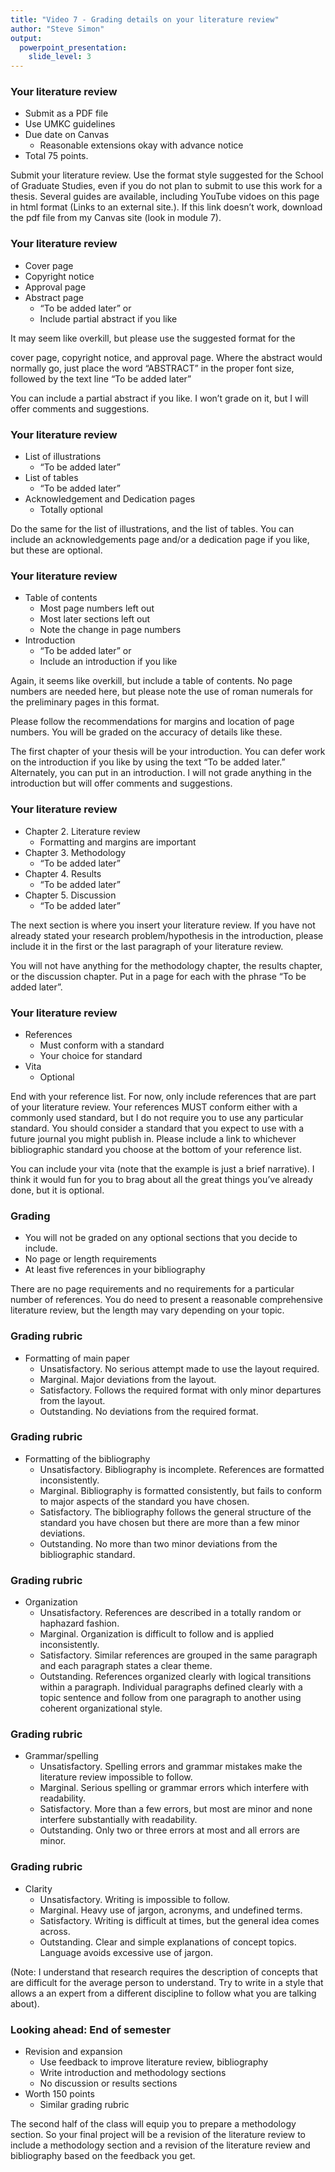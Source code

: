 ```yaml
---
title: "Video 7 - Grading details on your literature review"
author: "Steve Simon"
output: 
  powerpoint_presentation:
    slide_level: 3
---
```


### Your literature review

+ Submit as a PDF file
+ Use UMKC guidelines
+ Due date on Canvas
  + Reasonable extensions okay with advance notice
+ Total 75 points.

<div class="notes">

Submit your literature review. Use the format style suggested for the School of Graduate Studies, even if you do not plan to submit to use this work for a thesis. Several guides are available, including YouTube vidoes on this page in html format (Links to an external site.). If this link doesn't work, download the pdf file from my Canvas site (look in module 7).

</div>

### Your literature review
+ Cover page
+ Copyright notice
+ Approval page
+ Abstract page
  + "To be added later" or
  + Include partial abstract if you like

<div class="notes">

It may seem like overkill, but please use the suggested format for the

cover page,
copyright notice, and
approval page.
Where the abstract would normally go, just place the word “ABSTRACT” in the proper font size, followed by the text line “To be added later"

You can include a partial abstract if you like. I won't grade on it, but I will offer comments and suggestions.

</div>

### Your literature review
+ List of illustrations
  + "To be added later"
+ List of tables
  + "To be added later"
+ Acknowledgement and Dedication pages
  + Totally optional
  
<div class="notes">

Do the same for the list of illustrations, and the list of tables. You can include an acknowledgements page and/or a dedication page if you like, but these are optional.

</div>

### Your literature review
+ Table of contents
  + Most page numbers left out
  + Most later sections left out
  + Note the change in page numbers
+ Introduction  
  + "To be added later" or
  + Include an introduction if you like


<div class="notes">

Again, it seems like overkill, but include a table of contents. No page numbers are needed here, but please note the use of roman numerals for the preliminary pages in this format.

Please follow the recommendations for margins and location of page numbers. You will be graded on the accuracy of details like these.

The first chapter of your thesis will be your introduction. You can defer work on the introduction if you like by using the text "To be added later." Alternately, you can put in an introduction. I will not grade anything in the introduction but will offer comments and suggestions.

</div>

### Your literature review
+ Chapter 2. Literature review
  + Formatting and margins are important
+ Chapter 3. Methodology
  + "To be added later"
+ Chapter 4. Results
  + "To be added later"
+ Chapter 5. Discussion
  + "To be added later"
  
  
<div class="notes">

The next section is where you insert your literature review. If you have not already stated your research problem/hypothesis in the introduction, please include it in the first or the last paragraph of your literature review.

You will not have anything for the methodology chapter, the results chapter, or the discussion chapter. Put in a page for each with the phrase "To be added later".

</div>

### Your literature review
+ References
  + Must conform with a standard
  + Your choice for standard
+ Vita
  + Optional

<div class="notes">

End with your reference list. For now, only include references that are part of your literature review. Your references MUST conform either with a commonly used standard, but I do not require you to use any particular standard. You should consider a standard that you expect to use with a future journal you might publish in. Please include a link to whichever bibliographic standard you choose at the bottom of your reference list.

You can include your vita (note that the example is just a brief narrative). I think it would fun for you to brag about all the great things you’ve already done, but it is optional.

</div>

### Grading
+ You will not be graded on any optional sections that you decide to include.
+ No page or length requirements
+ At least five references in your bibliography

<div class="notes">

There are no page requirements and no requirements for a particular number of references. You do need to present a reasonable comprehensive literature review, but the length may vary depending on your topic.

</div>

### Grading rubric
+ Formatting of main paper
  + Unsatisfactory. No serious attempt made to use the layout required.
  + Marginal. Major deviations from the layout.
  + Satisfactory. Follows the required format with only minor departures from the layout.
  + Outstanding. No deviations from the required format.

### Grading rubric
+ Formatting of the bibliography
  + Unsatisfactory. Bibliography is incomplete. References are formatted inconsistently.
  + Marginal. Bibliography is formatted consistently, but fails to conform to major aspects of the standard you have chosen.
  + Satisfactory. The bibliography follows the general structure of the standard you have chosen but there are more than a few minor deviations.
  + Outstanding. No more than two minor deviations from the bibliographic standard.

### Grading rubric
+ Organization
  + Unsatisfactory. References are described in a totally random or haphazard fashion.
  + Marginal. Organization is difficult to follow and is applied inconsistently.
  + Satisfactory. Similar references are grouped in the same paragraph and each paragraph states a clear theme.
  + Outstanding. References organized clearly with logical transitions within a paragraph. Individual paragraphs defined clearly with a topic sentence and follow from one paragraph to another using coherent organizational style.

### Grading rubric
+ Grammar/spelling
  + Unsatisfactory. Spelling errors and grammar mistakes make the literature review impossible to follow.
  + Marginal. Serious spelling or grammar errors which interfere with readability.
  + Satisfactory. More than a few errors, but most are minor and none interfere substantially with readability.
  + Outstanding. Only two or three errors at most and all errors are minor.

### Grading rubric
+ Clarity
  + Unsatisfactory. Writing is impossible to follow.
  + Marginal. Heavy use of jargon, acronyms, and undefined terms.
  + Satisfactory. Writing is difficult at times, but the general idea comes across.
  + Outstanding. Clear and simple explanations of concept topics. Language avoids excessive use of jargon.

<div class="notes">

(Note: I understand that research requires the description of concepts that are difficult for the average person to understand. Try to write in a style that allows a an expert from a different discipline to follow what you are talking about).

</div>

### Looking ahead: End of semester
+ Revision and expansion
  + Use feedback to improve literature review, bibliography
  + Write introduction and methodology sections
  + No discussion or results sections
+ Worth 150 points
  + Similar grading rubric
  
<div class="notes">

The second half of the class will equip you to prepare a methodology section. So your final project will be a revision of the literature review to include a methodology section and a revision of the literature review and bibliography based on the feedback you get.

</div>